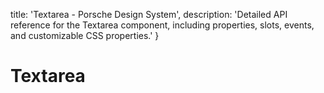 
  title: 'Textarea - Porsche Design System',
  description: 'Detailed API reference for the Textarea component, including properties, slots, events, and customizable CSS properties.'
}

# Textarea <ComponentStatus tagName="p-textarea"></ComponentStatus>

<ComponentApi tagName="p-textarea" />